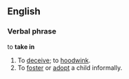 ==English==

===Verbal phrase===
to '''take in'''
#To [[deceive]]; to [[hoodwink]].
#To [[foster]] or [[adopt]] a child informally.